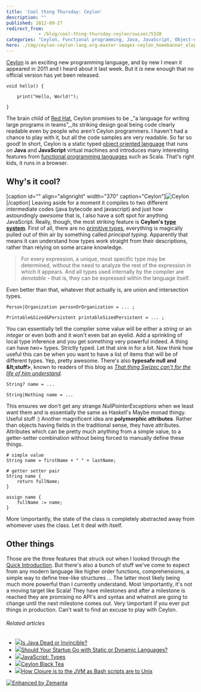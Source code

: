 ```yaml
---
title: 'Cool thing Thursday: Ceylon'
description: ""
published: 2012-09-27
redirect_from: 
            - /blog/cool-thing-thursday-ceylon/swizec/5328
categories: "Ceylon, Functional programming, Java, JavaScript, Object-oriented programming, Red Hat, Scala, Uncategorized"
hero: ./img/ceylon-ceylon-lang.org-master-images-ceylon_homebanner_elephant.png
---
```

[Ceylon](http://ceylon-lang.org/) is an exciting new programming language, and by new I mean it appeared in 2011 and I heard about it last week. But it _is_ new enough that no official version has yet been released.

```
void hello() {  

    print("Hello, World!");  

}
```

The brain child of [Red Hat](http://www.redhat.com "Red Hat"), Ceylon promises to be _&quot;a language for writing large programs in teams&quot;,_its striking design goal being code clearly readable even by people who aren&#x27;t Ceylon programmers. I haven&#x27;t had a chance to play with it, but all the code samples are very readable. So far so good! In short, Ceylon is a static typed [object oriented language](http://en.wikipedia.org/wiki/Object-oriented_programming "Object-oriented programming") that runs on **Java** and **JavaScript** virtual machines and introduces many interesting features from [functional programming languages](http://en.wikipedia.org/wiki/Functional_programming "Functional programming") such as Scala. That&#x27;s right kids, it runs in a browser.

## Why&#x27;s it cool?

\[caption id=&quot;&quot; align=&quot;alignright&quot; width=&quot;370&quot; caption=&quot;Ceylon&quot;]![Ceylon](./img/ceylon-ceylon-lang.org-master-images-ceylon_homebanner_elephant.png "Ceylon")\[/caption] Leaving aside for a moment it compiles to two different intermediate codes (java bytecode and javascript) and just how astoundingly _awesome_ that is, I also have a soft spot for anything JavaScript. Really, though, the most striking feature is **Ceylon&#x27;s [type system](http://en.wikipedia.org/wiki/Type_system "Type system")**. First of all, there are no [primitive types](http://en.wikipedia.org/wiki/Primitive_data_type "Primitive data type"), everything is magically pulled out of thin air by something called _principal typing._ Apparently that means it can understand how types work straight from their descriptions, rather than relying on some arcane knowledge.

> For every expression, a unique, most specific type may be determined, without the need to analyze the rest of the expression in which it appears. And all types used internally by the compiler are _denotable_ - that is, they can be expressed within the language itself.

Even better than that, whatever _that_ actually is, are union and intersection types.

```
Person|Organization personOrOrganization = ... ;

Printable&Sized&Persistent printableSizedPersistent = ... ;
```

You can essentially tell the compiler some value will be either a _string_ or an _integer_ or even both and it won&#x27;t even bat an eyelid. Add a sprinkling of local type inference and you get something very powerful indeed. A thing can have _two+_ types. Strictly typed. Let that sink in for a bit. Now think how useful this can be when you want to have a list of items that will be of different types. Yep, pretty awesome. There&#x27;s also **typesafe null and &amp;lt;stuff&gt;**, known to readers of this blog as _[That thing Swizec can&#x27;t for the life of him understand](http://swizec.com/blog/monads-monads-monads-monads/swizec/5206 "Monads, monads, monads, monads")._

```
String? name = ...

String|Nothing name = ...
```

This ensures we don&#x27;t get any strange _NullPointerExceptions_ when we least want them and is essentially the same as Haskell&#x27;s Maybe monad thingy. Useful stuff :) Another magnificent idea are **polymorphic attributes**. Rather than objects having fields in the traditional sense, they have attributes. Attributes which can be pretty much anything from a simple value, to a getter-setter combination without being forced to manually define these things.

```
# simple value
String name = firstName + " " + lastName;

# getter setter pair
String name {
    return fullName;
}

assign name {
    fullName := name;
}
```

More \\importantly, the state of the class is completely abstracted away from whomever uses the class. Let it deal with itself.

## Other things

Those are the three features that struck out when I looked through the [Quick Introduction](http://ceylon-lang.org/documentation/current/introduction/). But there&#x27;s also a bunch of stuff we&#x27;ve come to expect from any modern language like higher order functions, comprehensions, a simple way to define tree-like structures ... The latter most likely being much more powerful than I currently understand. Most \\importantly, it&#x27;s not a moving target like Scala! They have milestones and after a milestone is reached they are promising no API&#x27;s and syntax and whatnot are going to change until the next milestone comes out. Very \\important if you ever put things in production. Can&#x27;t wait to find an excuse to play with Ceylon.

###### Related articles

- [![](http://i.zemanta.com/noimg_2_80_80.jpg)](http://www.javacodegeeks.com/2012/09/is-java-dead-or-invincible.html)[Is Java Dead or Invincible?](http://www.javacodegeeks.com/2012/09/is-java-dead-or-invincible.html)
- [![](http://i.zemanta.com/noimg_77_80_80.jpg)](http://architects.dzone.com/articles/should-your-static-go-static)[Should Your Startup Go with Static or Dynamic Languages?](http://architects.dzone.com/articles/should-your-static-go-static)
- [![](http://i.zemanta.com/noimg_105_80_80.jpg)](http://blogs.adobe.com/webplatform/2012/08/27/javascript-types/)[JavaScript: Types](http://blogs.adobe.com/webplatform/2012/08/27/javascript-types/)
- [![](http://i.zemanta.com/107082342_80_80.jpg)](http://englishtea.us/2012/08/16/ceylon-black-tea/)[Ceylon Black Tea](http://englishtea.us/2012/08/16/ceylon-black-tea/)
- [![](http://i.zemanta.com/noimg_54_80_80.jpg)](http://slidetocode.com/2012/09/26/clojures-place-in-the-jvm/)[How Clojure is to the JVM as Bash scripts are to Unix](http://slidetocode.com/2012/09/26/clojures-place-in-the-jvm/)

[![Enhanced by Zemanta](http://img.zemanta.com/zemified_e.png?x-id=5de5fd7f-88ce-4913-a43b-02d4f5a4083e)](http://www.zemanta.com/?px "Enhanced by Zemanta")